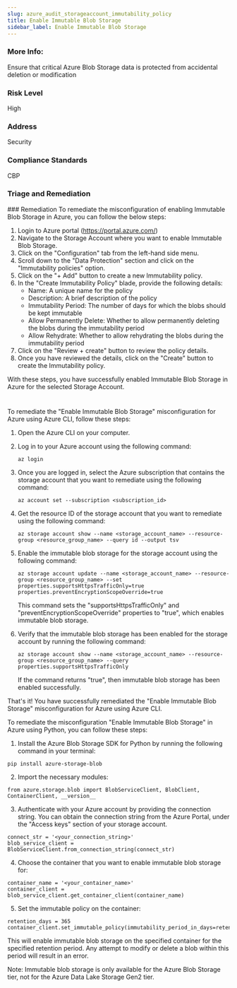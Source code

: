 ```yaml
---
slug: azure_audit_storageaccount_immutability_policy
title: Enable Immutable Blob Storage
sidebar_label: Enable Immutable Blob Storage
---
```


### More Info:

Ensure that critical Azure Blob Storage data is protected from accidental deletion or modification

### Risk Level

High

### Address

Security

### Compliance Standards

CBP

### Triage and Remediation
<Tabs>
<Tab title='Remediation'>
### Remediation

<AccordionGroup>
<Accordion title='Using Console' defaultOpen='true'>
To remediate the misconfiguration of enabling Immutable Blob Storage in Azure, you can follow the below steps:

1. Login to Azure portal (https://portal.azure.com/)
2. Navigate to the Storage Account where you want to enable Immutable Blob Storage.
3. Click on the "Configuration" tab from the left-hand side menu.
4. Scroll down to the "Data Protection" section and click on the "Immutability policies" option.
5. Click on the "+ Add" button to create a new Immutability policy.
6. In the "Create Immutability Policy" blade, provide the following details:
   - Name: A unique name for the policy
   - Description: A brief description of the policy
   - Immutability Period: The number of days for which the blobs should be kept immutable
   - Allow Permanently Delete: Whether to allow permanently deleting the blobs during the immutability period
   - Allow Rehydrate: Whether to allow rehydrating the blobs during the immutability period
7. Click on the "Review + create" button to review the policy details.
8. Once you have reviewed the details, click on the "Create" button to create the Immutability policy.

With these steps, you have successfully enabled Immutable Blob Storage in Azure for the selected Storage Account.

#
</Accordion>

<Accordion title='Using CLI'>
To remediate the "Enable Immutable Blob Storage" misconfiguration for Azure using Azure CLI, follow these steps:

1. Open the Azure CLI on your computer.

2. Log in to your Azure account using the following command:

   ```
   az login
   ```

3. Once you are logged in, select the Azure subscription that contains the storage account that you want to remediate using the following command:

   ```
   az account set --subscription <subscription_id>
   ```

4. Get the resource ID of the storage account that you want to remediate using the following command:

   ```
   az storage account show --name <storage_account_name> --resource-group <resource_group_name> --query id --output tsv
   ```

5. Enable the immutable blob storage for the storage account using the following command:

   ```
   az storage account update --name <storage_account_name> --resource-group <resource_group_name> --set properties.supportsHttpsTrafficOnly=true properties.preventEncryptionScopeOverride=true
   ```

   This command sets the "supportsHttpsTrafficOnly" and "preventEncryptionScopeOverride" properties to "true", which enables immutable blob storage.

6. Verify that the immutable blob storage has been enabled for the storage account by running the following command:

   ```
   az storage account show --name <storage_account_name> --resource-group <resource_group_name> --query properties.supportsHttpsTrafficOnly
   ```

   If the command returns "true", then immutable blob storage has been enabled successfully.

That's it! You have successfully remediated the "Enable Immutable Blob Storage" misconfiguration for Azure using Azure CLI.
</Accordion>

<Accordion title='Using Python'>
To remediate the misconfiguration "Enable Immutable Blob Storage" in Azure using Python, you can follow these steps:

1. Install the Azure Blob Storage SDK for Python by running the following command in your terminal:

```
pip install azure-storage-blob
```

2. Import the necessary modules:

```
from azure.storage.blob import BlobServiceClient, BlobClient, ContainerClient, __version__
```

3. Authenticate with your Azure account by providing the connection string. You can obtain the connection string from the Azure Portal, under the "Access keys" section of your storage account.

```
connect_str = '<your_connection_string>'
blob_service_client = BlobServiceClient.from_connection_string(connect_str)
```

4. Choose the container that you want to enable immutable blob storage for:

```
container_name = '<your_container_name>'
container_client = blob_service_client.get_container_client(container_name)
```

5. Set the immutable policy on the container:

```
retention_days = 365
container_client.set_immutable_policy(immutability_period_in_days=retention_days)
```

This will enable immutable blob storage on the specified container for the specified retention period. Any attempt to modify or delete a blob within this period will result in an error. 

Note: Immutable blob storage is only available for the Azure Blob Storage tier, not for the Azure Data Lake Storage Gen2 tier.
</Accordion>

</AccordionGroup>
</Tab>
</Tabs>

